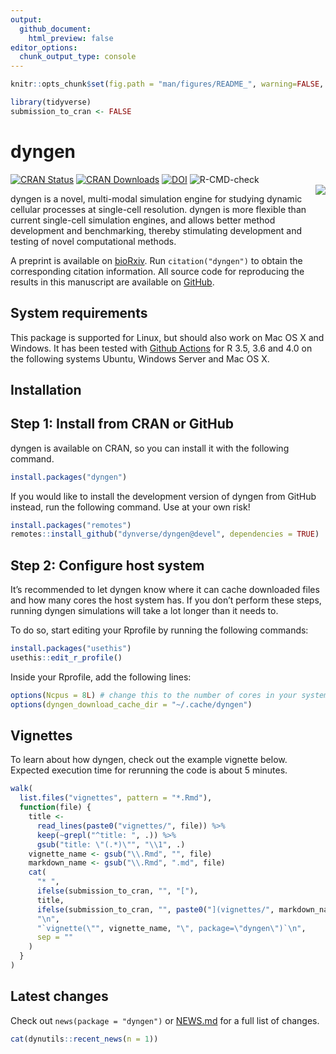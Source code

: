 ```yaml
---
output:
  github_document:
    html_preview: false
editor_options: 
  chunk_output_type: console
---
```

```r
knitr::opts_chunk$set(fig.path = "man/figures/README_", warning=FALSE, message=FALSE, error=FALSE, echo = TRUE)

library(tidyverse)
submission_to_cran <- FALSE
```

# dyngen
[![CRAN Status](https://www.r-pkg.org/badges/version/dyngen)](https://cran.r-project.org/package=dyngen)
[![CRAN Downloads](https://cranlogs.r-pkg.org/badges/dyngen)](https://cran.r-project.org/package=dyngen)
[![DOI](https://img.shields.io/badge/doi-10.1101/2020.02.06.936971-green)](https://doi.org/10.1101/2020.02.06.936971)
![R-CMD-check](https://github.com/dynverse/dyngen/workflows/R-CMD-check/badge.svg)<br><img src="man/figures/logo.png" align="right" />

dyngen is a novel, multi-modal simulation engine for studying dynamic cellular processes at single-cell resolution. dyngen is more flexible than current single-cell simulation engines, and allows better method development and benchmarking, thereby stimulating development and testing of novel computational methods.

A preprint is available on [bioRxiv](https://doi.org/10.1101/2020.02.06.936971). Run `citation("dyngen")` to obtain the corresponding citation information. All source code for reproducing the results in this manuscript are available on [GitHub](https://github.com/dynverse/dyngen_manuscript).

## System requirements
This package is supported for Linux, but should also work on Mac OS X and Windows. It has been tested with [Github Actions](https://github.com/dynverse/dyngen/actions?query=workflow%3AR-CMD-check) for R 3.5, 3.6 and 4.0 on the following systems Ubuntu, Windows Server and Mac OS X.

## Installation

## Step 1: Install from CRAN or GitHub
dyngen is available on CRAN, so you can install it with the following command.
```r
install.packages("dyngen")
```

If you would like to install the development version of dyngen from GitHub instead, run the following command. Use at your own risk!

```r
install.packages("remotes")
remotes::install_github("dynverse/dyngen@devel", dependencies = TRUE)
```

## Step 2: Configure host system
It's recommended to let dyngen know where it can cache downloaded files and how many cores the host system has. 
If you don't perform these steps, running dyngen simulations will take a lot longer than it needs to.

To do so, start editing your Rprofile by running the following commands:

```r
install.packages("usethis")
usethis::edit_r_profile()
```

Inside your Rprofile, add the following lines:
```r
options(Ncpus = 8L) # change this to the number of cores in your system
options(dyngen_download_cache_dir = "~/.cache/dyngen")
```


## Vignettes
To learn about how dyngen, check out the example vignette below. Expected execution time for rerunning the code is about 5 minutes.

```r
walk(
  list.files("vignettes", pattern = "*.Rmd"),
  function(file) {
    title <- 
      read_lines(paste0("vignettes/", file)) %>% 
      keep(~grepl("^title: ", .)) %>% 
      gsub("title: \"(.*)\"", "\\1", .)
    vignette_name <- gsub("\\.Rmd", "", file)
    markdown_name <- gsub("\\.Rmd", ".md", file)
    cat(
      "* ",
      ifelse(submission_to_cran, "", "["),
      title, 
      ifelse(submission_to_cran, "", paste0("](vignettes/", markdown_name, ")")),
      "\n",
      "`vignette(\"", vignette_name, "\", package=\"dyngen\")`\n",
      sep = ""
    )
  }
)
```

## Latest changes

Check out `news(package = "dyngen")` or [NEWS.md](NEWS.md) for a full list of changes.

<!-- This section gets automatically generated from NEWS.md -->

```r
cat(dynutils::recent_news(n = 1))
```
